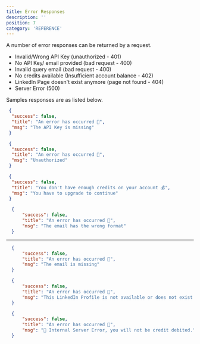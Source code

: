 ```yaml
---
title: Error Responses
description: ''
position: 7
category: 'REFERENCE'
---
```


A number of error responses can be returned by a request.

- Invalid/Wrong API Key (unauthorized - 401)
- No API Key/ email provided  (bad request - 400)
- Invalid query email (bad request - 400)
- No credits available (Insufficient account balance - 402)
- LinkedIn Page doesn't exist anymore (page not found - 404)
- Server Error (500)

Samples responses are as listed below.

<code-group>
  <code-block label="400|NO API-KEY" active>

  ```json
   {
    "success": false,
    "title": "An error has occurred 🚒",
    "msg": "The API Key is missing"
   }
 ```
  </code-block>

  <code-block label="401|INVALID API-KEY">

  ```json
   {
    "success": false,
    "title": "An error has occurred 🚒",
    "msg": "Unauthorized"
   }
  ```
  </code-block>

  <code-block label="402|PAYMENT REQUIRED">

  ```json
   {
    "success": false,
    "title": "You don't have enough credits on your account 💰",
    "msg": "You have to upgrade to continue"
   }
  ```
  </code-block>

  <code-block label="400|INVALID EMAIL">

  ```json
    {
        "success": false,
        "title": "An error has occurred 🚒",
        "msg": "The email has the wrong format"
    }
  ```

  </code-block>

</code-group>

---

<code-group>
  <code-block label="400|MISSING EMAIL" active>

  ```json
    {
        "success": false,
        "title": "An error has occurred 🚒",
        "msg": "The email is missing"
    }
 ```
  </code-block>

  <code-block label="404|PAGE NOT FOUND" active>

  ```json
    {
        "success": false,
        "title": "An error has occurred 🚒",
        "msg": "This LinkedIn Profile is not available or does not exist."
    }
 ```
  </code-block>

  <code-block label="500|SERVER ERROR">

  ```json
    {
        "success": false,
        "title": "An error has occurred 🚒",
        "msg": "🚨 Internal Server Error, you will not be credit debited."
    }
  ```
  </code-block>

</code-group>

